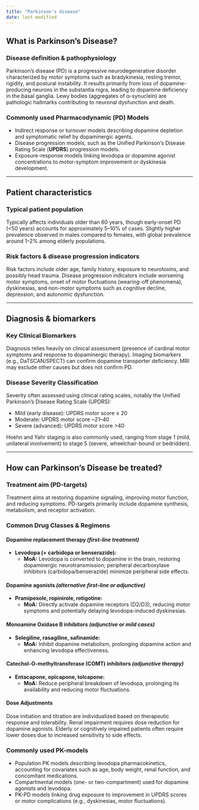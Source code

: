 ```yaml
---
title: "Parkinson's disease"
date: last-modified
---
```


:::{.callout-caution title="Under construction"}
:::

## What is Parkinson’s Disease?

### Disease definition & pathophysiology

Parkinson’s disease (PD) is a progressive neurodegenerative disorder characterized by motor symptoms such as bradykinesia, resting tremor, rigidity, and postural instability. It results primarily from loss of dopamine-producing neurons in the substantia nigra, leading to dopamine deficiency in the basal ganglia. Lewy bodies (aggregates of α-synuclein) are pathologic hallmarks contributing to neuronal dysfunction and death.

### Commonly used Pharmacodynamic (PD) Models

- Indirect response or turnover models describing dopamine depletion and symptomatic relief by dopaminergic agents.
- Disease progression models, such as the Unified Parkinson’s Disease Rating Scale (**UPDRS**) progression models.
- Exposure-response models linking levodopa or dopamine agonist concentrations to motor-symptom improvement or dyskinesia development.

---

## Patient characteristics

### Typical patient population

Typically affects individuals older than 60 years, though early-onset PD (<50 years) accounts for approximately 5–10% of cases. Slightly higher prevalence observed in males compared to females, with global prevalence around 1–2% among elderly populations.

### Risk factors & disease progression indicators

Risk factors include older age, family history, exposure to neurotoxins, and possibly head trauma. Disease progression indicators include worsening motor symptoms, onset of motor fluctuations (wearing-off phenomena), dyskinesias, and non-motor symptoms such as cognitive decline, depression, and autonomic dysfunction.

---

## Diagnosis & biomarkers

### Key Clinical Biomarkers

Diagnosis relies heavily on clinical assessment (presence of cardinal motor symptoms and response to dopaminergic therapy). Imaging biomarkers (e.g., DaTSCAN/SPECT) can confirm dopamine transporter deficiency. MRI may exclude other causes but does not confirm PD.

### Disease Severity Classification

Severity often assessed using clinical rating scales, notably the Unified Parkinson’s Disease Rating Scale (UPDRS):

- Mild (early disease): UPDRS motor score ≤ 20
- Moderate: UPDRS motor score ~21--40
- Severe (advanced): UPDRS motor score >40

Hoehn and Yahr staging is also commonly used, ranging from stage 1 (mild, unilateral involvement) to stage 5 (severe, wheelchair-bound or bedridden).

---

## How can Parkinson’s Disease be treated?

### Treatment aim (PD-targets)

Treatment aims at restoring dopamine signaling, improving motor function, and reducing symptoms. PD-targets primarily include dopamine synthesis, metabolism, and receptor activation.

### Common Drug Classes & Regimens

#### Dopamine replacement therapy *(first-line treatment)*

- **Levodopa (+ carbidopa or benserazide):** 
  - **MoA:** Levodopa is converted to dopamine in the brain, restoring dopaminergic neurotransmission; peripheral decarboxylase inhibitors (carbidopa/benserazide) minimize peripheral side effects.

#### Dopamine agonists *(alternative first-line or adjunctive)*

- **Pramipexole, ropinirole, rotigotine:** 
  - **MoA:** Directly activate dopamine receptors (D2/D3), reducing motor symptoms and potentially delaying levodopa-induced dyskinesias.

#### Monoamine Oxidase B inhibitors *(adjunctive or mild cases)*

- **Selegiline, rasagiline, safinamide:**
  - **MoA:** Inhibit dopamine metabolism, prolonging dopamine action and enhancing levodopa effectiveness.

#### Catechol-O-methyltransferase (COMT) inhibitors *(adjunctive therapy)*

- **Entacapone, opicapone, tolcapone:** 
  - **MoA:** Reduce peripheral breakdown of levodopa, prolonging its availability and reducing motor fluctuations.

#### Dose Adjustments

Dose initiation and titration are individualized based on therapeutic response and tolerability. Renal impairment requires dose reduction for dopamine agonists. Elderly or cognitively impaired patients often require lower doses due to increased sensitivity to side effects.

### Commonly used PK-models

- Population PK models describing levodopa pharmacokinetics, accounting for covariates such as age, body weight, renal function, and concomitant medications.
- Compartmental models (one- or two-compartment) used for dopamine agonists and levodopa.
- PK-PD models linking drug exposure to improvement in UPDRS scores or motor complications (e.g., dyskinesias, motor fluctuations).
